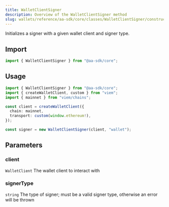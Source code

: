 ```yaml
---
title: WalletClientSigner
description: Overview of the WalletClientSigner method
slug: wallets/reference/aa-sdk/core/classes/WalletClientSigner/constructor
---
```




Initializes a signer with a given wallet client and signer type.

## Import

```ts
import { WalletClientSigner } from "@aa-sdk/core";
```

## Usage

```ts
import { WalletClientSigner } from "@aa-sdk/core";
import { createWalletClient, custom } from "viem";
import { mainnet } from "viem/chains";

const client = createWalletClient({
  chain: mainnet,
  transport: custom(window.ethereum!),
});

const signer = new WalletClientSigner(client, "wallet");
```

## Parameters

### client

`WalletClient`
The wallet client to interact with

### signerType

`string`
The type of signer; must be a valid signer type, otherwise an error will be thrown

